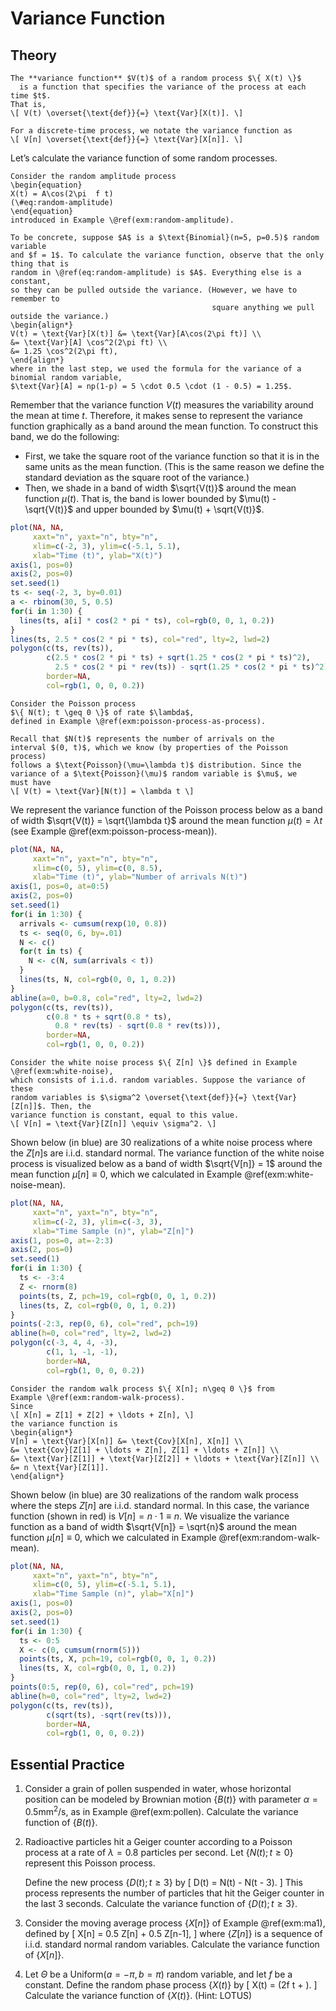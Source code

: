 # Variance Function {#var-function}

## Theory {-}

```definition
The **variance function** $V(t)$ of a random process $\{ X(t) \}$ 
  is a function that specifies the variance of the process at each time $t$. 
That is,
\[ V(t) \overset{\text{def}}{=} \text{Var}[X(t)]. \]

For a discrete-time process, we notate the variance function as 
\[ V[n] \overset{\text{def}}{=} \text{Var}[X[n]]. \]
```

Let's calculate the variance function of some random processes.

```example
Consider the random amplitude process 
\begin{equation}
X(t) = A\cos(2\pi  f t)
(\#eq:random-amplitude)
\end{equation}
introduced in Example \@ref(exm:random-amplitude). 

To be concrete, suppose $A$ is a $\text{Binomial}(n=5, p=0.5)$ random variable 
and $f = 1$. To calculate the variance function, observe that the only thing that is 
random in \@ref(eq:random-amplitude) is $A$. Everything else is a constant, 
so they can be pulled outside the variance. (However, we have to remember to 
                                             square anything we pull outside the variance.)
\begin{align*}
V(t) = \text{Var}[X(t)] &= \text{Var}[A\cos(2\pi ft)] \\
&= \text{Var}[A] \cos^2(2\pi ft) \\
&= 1.25 \cos^2(2\pi ft),
\end{align*}
where in the last step, we used the formula for the variance of a binomial random variable, 
$\text{Var}[A] = np(1-p) = 5 \cdot 0.5 \cdot (1 - 0.5) = 1.25$.
```

Remember that the variance function $V(t)$ measures the variability around the mean at time $t$. 
Therefore, it makes sense to represent the variance function graphically as a band around the 
mean function. To construct this band, we do the following:

- First, we take the square root of the variance function so that it is in the same units as the mean function.
(This is the same reason we define the standard deviation as the square root of the variance.) 
- Then, we shade in a band of width $\sqrt{V(t)}$ around the mean function $\mu(t)$. 
That is, the band is lower bounded by $\mu(t) - \sqrt{V(t)}$ and upper bounded by $\mu(t) + \sqrt{V(t)}$.

```r
plot(NA, NA,
     xaxt="n", yaxt="n", bty="n",
     xlim=c(-2, 3), ylim=c(-5.1, 5.1),
     xlab="Time (t)", ylab="X(t)")
axis(1, pos=0)
axis(2, pos=0)
set.seed(1)
ts <- seq(-2, 3, by=0.01)
a <- rbinom(30, 5, 0.5)
for(i in 1:30) {
  lines(ts, a[i] * cos(2 * pi * ts), col=rgb(0, 0, 1, 0.2))
}
lines(ts, 2.5 * cos(2 * pi * ts), col="red", lty=2, lwd=2)
polygon(c(ts, rev(ts)),
        c(2.5 * cos(2 * pi * ts) + sqrt(1.25 * cos(2 * pi * ts)^2),
          2.5 * cos(2 * pi * rev(ts)) - sqrt(1.25 * cos(2 * pi * ts)^2)),
        border=NA,
        col=rgb(1, 0, 0, 0.2))
```

```example
Consider the Poisson process 
$\{ N(t); t \geq 0 \}$ of rate $\lambda$, 
defined in Example \@ref(exm:poisson-process-as-process).

Recall that $N(t)$ represents the number of arrivals on the 
interval $(0, t)$, which we know (by properties of the Poisson process) 
follows a $\text{Poisson}(\mu=\lambda t)$ distribution. Since the 
variance of a $\text{Poisson}(\mu)$ random variable is $\mu$, we 
must have
\[ V(t) = \text{Var}[N(t)] = \lambda t \]
```

We represent the variance function of the Poisson process below as a band of width 
$\sqrt{V(t)} = \sqrt{\lambda t}$ around the mean function $\mu(t) = \lambda t$ (see Example \@ref(exm:poisson-process-mean)).

```r
plot(NA, NA,
     xaxt="n", yaxt="n", bty="n",
     xlim=c(0, 5), ylim=c(0, 8.5),
     xlab="Time (t)", ylab="Number of arrivals N(t)")
axis(1, pos=0, at=0:5)
axis(2, pos=0)
set.seed(1)
for(i in 1:30) {
  arrivals <- cumsum(rexp(10, 0.8))
  ts <- seq(0, 6, by=.01)
  N <- c()
  for(t in ts) {
    N <- c(N, sum(arrivals < t))
  }
  lines(ts, N, col=rgb(0, 0, 1, 0.2))
}
abline(a=0, b=0.8, col="red", lty=2, lwd=2)
polygon(c(ts, rev(ts)),
        c(0.8 * ts + sqrt(0.8 * ts),
          0.8 * rev(ts) - sqrt(0.8 * rev(ts))),
        border=NA,
        col=rgb(1, 0, 0, 0.2))
```

```example
Consider the white noise process $\{ Z[n] \}$ defined in Example \@ref(exm:white-noise), 
which consists of i.i.d. random variables. Suppose the variance of these 
random variables is $\sigma^2 \overset{\text{def}}{=} \text{Var}[Z[n]]$. Then, the 
variance function is constant, equal to this value.
\[ V[n] = \text{Var}[Z[n]] \equiv \sigma^2. \]
```

Shown below (in blue) are 30 realizations of a white noise process where the $Z[n]$s 
are i.i.d. standard normal.
The variance function of the white noise process is visualized below as a band of width 
$\sqrt{V[n]} = 1$ around the mean function $\mu[n] \equiv 0$, which we calculated in Example \@ref(exm:white-noise-mean).

```r
plot(NA, NA,
     xaxt="n", yaxt="n", bty="n",
     xlim=c(-2, 3), ylim=c(-3, 3),
     xlab="Time Sample (n)", ylab="Z[n]")
axis(1, pos=0, at=-2:3)
axis(2, pos=0)
set.seed(1)
for(i in 1:30) {
  ts <- -3:4
  Z <- rnorm(8)
  points(ts, Z, pch=19, col=rgb(0, 0, 1, 0.2))
  lines(ts, Z, col=rgb(0, 0, 1, 0.2))
}
points(-2:3, rep(0, 6), col="red", pch=19)
abline(h=0, col="red", lty=2, lwd=2)
polygon(c(-3, 4, 4, -3),
        c(1, 1, -1, -1),
        border=NA,
        col=rgb(1, 0, 0, 0.2))
```

```example
Consider the random walk process $\{ X[n]; n\geq 0 \}$ from 
Example \@ref(exm:random-walk-process). 
Since 
\[ X[n] = Z[1] + Z[2] + \ldots + Z[n], \]
the variance function is 
\begin{align*} 
V[n] = \text{Var}[X[n]] &= \text{Cov}[X[n], X[n]] \\
&= \text{Cov}[Z[1] + \ldots + Z[n], Z[1] + \ldots + Z[n]] \\
&= \text{Var}[Z[1]] + \text{Var}[Z[2]] + \ldots + \text{Var}[Z[n]] \\
&= n \text{Var}[Z[1]].
\end{align*}
```

Shown below (in blue) are 30 realizations of the random walk process where the steps $Z[n]$ are 
i.i.d. standard normal. In this case, the variance function (shown in red) is $V[n] = n \cdot 1 \equiv n$. 
We visualize the variance function as a band of width $\sqrt{V[n]} = \sqrt{n}$ 
around the mean function $\mu[n] \equiv 0$, which we calculated in Example \@ref(exm:random-walk-mean).

```r
plot(NA, NA,
     xaxt="n", yaxt="n", bty="n",
     xlim=c(0, 5), ylim=c(-5.1, 5.1),
     xlab="Time Sample (n)", ylab="X[n]")
axis(1, pos=0)
axis(2, pos=0)
set.seed(1)
for(i in 1:30) {
  ts <- 0:5
  X <- c(0, cumsum(rnorm(5)))
  points(ts, X, pch=19, col=rgb(0, 0, 1, 0.2))
  lines(ts, X, col=rgb(0, 0, 1, 0.2))
}
points(0:5, rep(0, 6), col="red", pch=19)
abline(h=0, col="red", lty=2, lwd=2)
polygon(c(ts, rev(ts)),
        c(sqrt(ts), -sqrt(rev(ts))),
        border=NA,
        col=rgb(1, 0, 0, 0.2))
```

## Essential Practice {-}

1. Consider a grain of pollen suspended in water, whose horizontal position can be modeled by 
Brownian motion $\{B(t)\}$ with parameter $\alpha=0.5 \text{mm}^2/\text{s}$, as in Example \@ref(exm:pollen).
Calculate the variance function of $\{ B(t) \}$.

2. Radioactive particles hit a Geiger counter according to a Poisson process 
at a rate of $\lambda=0.8$ particles per second. Let $\{ N(t); t \geq 0 \}$ represent this Poisson process.

    Define the new process $\{ D(t); t \geq 3 \}$ by 
    \[ D(t) = N(t) - N(t - 3). \]
    This process represents the number of particles that hit the Geiger counter in the last 3 seconds. 
    Calculate the variance function of $\{ D(t); t \geq 3 \}$.
 
3. Consider the moving average process $\{ X[n] \}$ of Example \@ref(exm:ma1), defined by 
\[ X[n] = 0.5 Z[n] + 0.5 Z[n-1], \]
where $\{ Z[n] \}$ is a sequence of i.i.d. standard normal random variables. 
Calculate the variance function of $\{ X[n] \}$.
    
4. Let $\Theta$ be a $\text{Uniform}(a=-\pi, b=\pi)$ random variable, and let $f$ be a constant. 
Define the random phase process $\{ X(t) \}$ by
\[ X(t) = \cos(2\pi f t + \Theta). \]
Calculate the variance function of $\{ X(t) \}$. (Hint: LOTUS)
